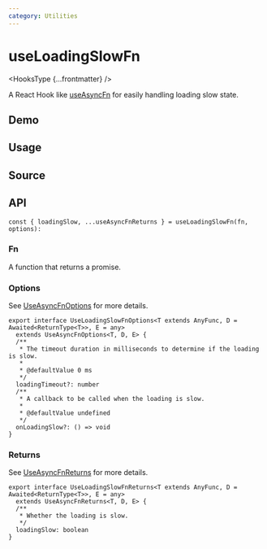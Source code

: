 ```yaml
---
category: Utilities
---
```


# useLoadingSlowFn


<HooksType {...frontmatter} />

<Since version="v1.4.0" />

A React Hook like [useAsyncFn](/reference/use-async-fn) for easily handling loading slow state.

## Demo


<App />

## Usage



## Source


<Source />

## API

```tsx
const { loadingSlow, ...useAsyncFnReturns } = useLoadingSlowFn(fn, options):
```

### Fn

A function that returns a promise.

### Options

See [UseAsyncFnOptions](/reference/use-async-fn#options) for more details.

```tsx
export interface UseLoadingSlowFnOptions<T extends AnyFunc, D = Awaited<ReturnType<T>>, E = any>
  extends UseAsyncFnOptions<T, D, E> {
  /**
   * The timeout duration in milliseconds to determine if the loading is slow.
   *
   * @defaultValue 0 ms
   */
  loadingTimeout?: number
  /**
   * A callback to be called when the loading is slow.
   *
   * @defaultValue undefined
   */
  onLoadingSlow?: () => void
}
```

### Returns

See [UseAsyncFnReturns](/reference/use-async-fn#returns) for more details.

```tsx
export interface UseLoadingSlowFnReturns<T extends AnyFunc, D = Awaited<ReturnType<T>>, E = any>
  extends UseAsyncFnReturns<T, D, E> {
  /**
   * Whether the loading is slow.
   */
  loadingSlow: boolean
}
```
